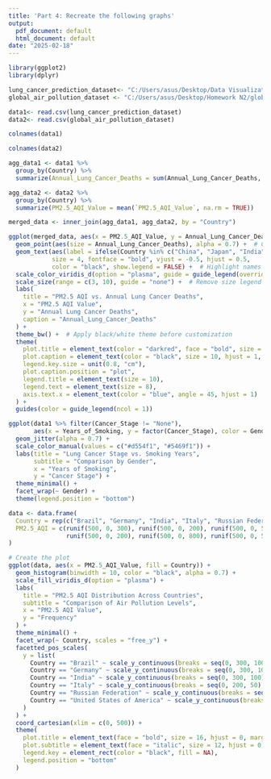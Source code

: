 ```yaml
---
title: 'Part 4: Recreate the following graphs'
output:
  pdf_document: default
  html_document: default
date: "2025-02-18"
---
```

```r
library(ggplot2)
library(dplyr)
```


```r
lung_cancer_prediction_dataset<- "C:/Users/asus/Desktop/Data Visualization/Homeworks/HW2/lung_cancer_prediction_dataset.csv"
global_air_pollution_dataset <- "C:/Users/asus/Desktop/Homework N2/global_air_pollution_dataset.csv"
```
```r
data1<- read.csv(lung_cancer_prediction_dataset)
data2<- read.csv(global_air_pollution_dataset)
```


```r
colnames(data1)
```
```r
colnames(data2)
```
```r
agg_data1 <- data1 %>%
  group_by(Country) %>%
  summarize(Annual_Lung_Cancer_Deaths = sum(Annual_Lung_Cancer_Deaths, na.rm = TRUE))

agg_data2 <- data2 %>%
  group_by(Country) %>%
  summarize(PM2.5_AQI_Value = mean(`PM2.5_AQI_Value`, na.rm = TRUE))
```

```r
merged_data <- inner_join(agg_data1, agg_data2, by = "Country")
```



```r
ggplot(merged_data, aes(x = PM2.5_AQI_Value, y = Annual_Lung_Cancer_Deaths, color = Country)) +
  geom_point(aes(size = Annual_Lung_Cancer_Deaths), alpha = 0.7) +  # Circle size based on deaths
  geom_text(aes(label = ifelse(Country %in% c("China", "Japan", "India"), Country, "")), 
            size = 4, fontface = "bold", vjust = -0.5, hjust = 0.5, 
            color = "black", show.legend = FALSE) +  # Highlight names in black
  scale_color_viridis_d(option = "plasma", guide = guide_legend(override.aes = list(size = 3))) +  # Keep color scale
  scale_size(range = c(3, 10), guide = "none") +  # Remove size legend only
  labs(
    title = "PM2.5 AQI vs. Annual Lung Cancer Deaths",
    x = "PM2.5 AQI Value",
    y = "Annual Lung Cancer Deaths",
    caption = "Annual_Lung_Cancer_Deaths"
  ) +
  theme_bw() +  # Apply black/white theme before customization
  theme(
    plot.title = element_text(color = "darkred", face = "bold", size = 16),
    plot.caption = element_text(color = "black", size = 10, hjust = 1, face = "plain"),  # Caption fix
    legend.key.size = unit(0.8, "cm"),
    plot.caption.position = "plot",
    legend.title = element_text(size = 10),
    legend.text = element_text(size = 8),
    axis.text.x = element_text(color = "blue", angle = 45, hjust = 1)
  ) +
  guides(color = guide_legend(ncol = 1))   
```

```r
ggplot(data1 %>% filter(Cancer_Stage != "None"), 
       aes(x = Years_of_Smoking, y = factor(Cancer_Stage), color = Gender, shape = Gender)) +
  geom_jitter(alpha = 0.7) +
  scale_color_manual(values = c("#d554f1", "#5469f1")) +
  labs(title = "Lung Cancer Stage vs. Smoking Years",
       subtitle = "Comparison by Gender",
       x = "Years of Smoking",
       y = "Cancer Stage") +
  theme_minimal() +
  facet_wrap(~ Gender) +
  theme(legend.position = "bottom") 
```

```r
data <- data.frame(
  Country = rep(c("Brazil", "Germany", "India", "Italy", "Russian Federation", "United States of America"), each = 500),
  PM2.5_AQI = c(runif(500, 0, 300), runif(500, 0, 200), runif(500, 0, 500), 
                runif(500, 0, 200), runif(500, 0, 800), runif(500, 0, 500))
)

# Create the plot
ggplot(data, aes(x = PM2.5_AQI_Value, fill = Country)) +
  geom_histogram(binwidth = 10, color = "black", alpha = 0.7) +
  scale_fill_viridis_d(option = "plasma") +
  labs(
    title = "PM2.5 AQI Distribution Across Countries",
    subtitle = "Comparison of Air Pollution Levels",
    x = "PM2.5 AQI Value",
    y = "Frequency"
  ) +
  theme_minimal() +
  facet_wrap(~ Country, scales = "free_y") +
  facetted_pos_scales(
    y = list(
      Country == "Brazil" ~ scale_y_continuous(breaks = seq(0, 300, 100), limits = c(0, 300)),
      Country == "Germany" ~ scale_y_continuous(breaks = seq(0, 300, 100), limits = c(0, 300)),
      Country == "India" ~ scale_y_continuous(breaks = seq(0, 300, 100), limits = c(0, 300)),
      Country == "Italy" ~ scale_y_continuous(breaks = seq(0, 200, 50), limits = c(0, 200)),
      Country == "Russian Federation" ~ scale_y_continuous(breaks = seq(0, 200, 100), limits = c(0, 200)),
      Country == "United States of America" ~ scale_y_continuous(breaks = seq(0, 800, 200), limits = c(0, 800))
    )
  ) +
  coord_cartesian(xlim = c(0, 500)) +
  theme(
    plot.title = element_text(face = "bold", size = 16, hjust = 0, margin = margin(b = 10)),
    plot.subtitle = element_text(face = "italic", size = 12, hjust = 0, margin = margin(b = 20)),
    legend.key = element_rect(color = "black", fill = NA),
    legend.position = "bottom"
  )
```





